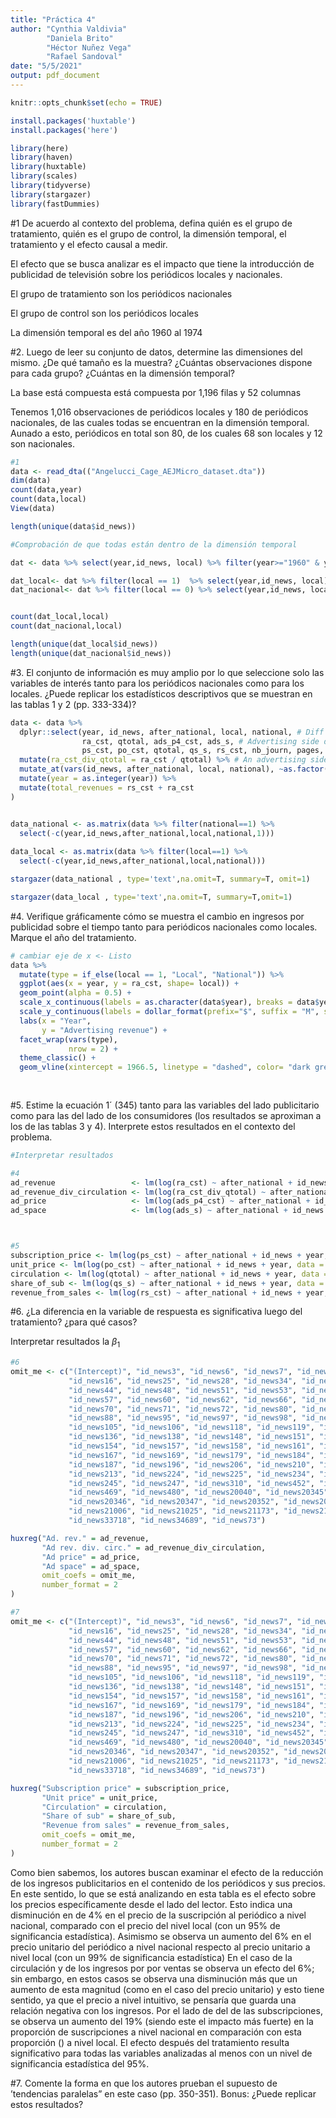 ```yaml
---
title: "Práctica 4"
author: "Cynthia Valdivia"
        "Daniela Brito"
        "Héctor Nuñez Vega"
        "Rafael Sandoval"
date: "5/5/2021"
output: pdf_document
---
```


```r
knitr::opts_chunk$set(echo = TRUE)
```

```r
install.packages('huxtable')
install.packages('here')

library(here)
library(haven)
library(huxtable)
library(scales)
library(tidyverse)
library(stargazer)
library(fastDummies)
```

#1 De acuerdo al contexto del problema, defina quién es el grupo de tratamiento, quién es el grupo de control, la dimensión temporal, el tratamiento y el efecto causal a medir.

El efecto que se busca analizar es el impacto que tiene la introducción de publicidad de televisión sobre los periódicos locales y nacionales. 

El grupo de tratamiento son los periódicos nacionales

El grupo de control son los periódicos locales

La dimensión temporal es del año 1960 al 1974



#2. Luego de leer su conjunto de datos, determine las dimensiones del mismo. ¿De qué tamaño es la muestra? ¿Cuántas observaciones dispone para cada grupo? ¿Cuántas en la dimensión temporal?

La base está compuesta está compuesta por 1,196 filas y 52 columnas

Tenemos 1,016 observaciones de periódicos locales y 180 de periódicos nacionales, de las cuales todas se encuentran en la dimensión temporal. Aunado a esto, periódicos en total son 80, de los cuales 68 son locales y 12 son nacionales. 


```r
#1
data <- read_dta(("Angelucci_Cage_AEJMicro_dataset.dta"))
dim(data)
count(data,year)
count(data,local)
View(data)

length(unique(data$id_news))

#Comprobación de que todas están dentro de la dimensión temporal 

dat <- data %>% select(year,id_news, local) %>% filter(year>="1960" & year <= "1974") 

dat_local<- dat %>% filter(local == 1)  %>% select(year,id_news, local)
dat_nacional<- dat %>% filter(local == 0) %>% select(year,id_news, local)


count(dat_local,local)
count(dat_nacional,local)

length(unique(dat_local$id_news))
length(unique(dat_nacional$id_news))

```


#3. El conjunto de información es muy amplio por lo que seleccione solo las variables de interés tanto para los periódicos nacionales como para los locales. ¿Puede replicar los estadísticos descriptivos que se muestran en las tablas 1 y 2 (pp. 333-334)?

```r

data <- data %>% 
  dplyr::select(year, id_news, after_national, local, national, # Diff in diff variables
                ra_cst, qtotal, ads_p4_cst, ads_s, # Advertising side dependents
                ps_cst, po_cst, qtotal, qs_s, rs_cst, nb_journ, pages, news_hole, ads_q ) %>% #Reader side dependents
  mutate(ra_cst_div_qtotal = ra_cst / qtotal) %>% # An advertising side dependents needs to be built
  mutate_at(vars(id_news, after_national, local, national), ~as.factor(.)) %>% # Change some to factors
  mutate(year = as.integer(year)) %>%
  mutate(total_revenues = rs_cst + ra_cst
)


data_national <- as.matrix(data %>% filter(national==1) %>%
  select(-c(year,id_news,after_national,local,national,1)))
  
data_local <- as.matrix(data %>% filter(local==1) %>%
  select(-c(year,id_news,after_national,local,national)))

stargazer(data_national , type='text',na.omit=T, summary=T, omit=1)

stargazer(data_local , type='text',na.omit=T, summary=T,omit=1)


```


#4. Verifique gráficamente cómo se muestra el cambio en ingresos por publicidad sobre el tiempo tanto para periódicos nacionales como locales. Marque el año del tratamiento.
```r
# cambiar eje de x <- Listo
data %>% 
  mutate(type = if_else(local == 1, "Local", "National")) %>% 
  ggplot(aes(x = year, y = ra_cst, shape= local)) +
  geom_point(alpha = 0.5) +
  scale_x_continuous(labels = as.character(data$year), breaks = data$year) + 
  scale_y_continuous(labels = dollar_format(prefix="$", suffix = "M", scale = 0.000001)) +
  labs(x = "Year",
       y = "Advertising revenue") +
  facet_wrap(vars(type),
             nrow = 2) +
  theme_classic() +
  geom_vline(xintercept = 1966.5, linetype = "dashed", color= "dark green") 
  
  

```

#5. Estime la ecuación 1´ (345) tanto para las variables del lado publicitario como para las del lado de los consumidores (los resultados se aproximan a los de las tablas 3 y 4). Interprete estos resultados en el contexto del problema.
```r

#Interpretar resultados

#4
ad_revenue                 <- lm(log(ra_cst) ~ after_national + id_news + year, data = data)
ad_revenue_div_circulation <- lm(log(ra_cst_div_qtotal) ~ after_national + id_news + year, data = data)
ad_price                   <- lm(log(ads_p4_cst) ~ after_national + id_news + year, data = data)
ad_space                   <- lm(log(ads_s) ~ after_national + id_news + year, data = data)



#5
subscription_price <- lm(log(ps_cst) ~ after_national + id_news + year, data = data)
unit_price <- lm(log(po_cst) ~ after_national + id_news + year, data = data)
circulation <- lm(log(qtotal) ~ after_national + id_news + year, data = data)
share_of_sub <- lm(log(qs_s) ~ after_national + id_news + year, data = data)
revenue_from_sales <- lm(log(rs_cst) ~ after_national + id_news + year, data = data)

```

#6. ¿La diferencia en la variable de respuesta es significativa luego del tratamiento? ¿para qué casos?

Interpretar resultados la $\beta_1$

```r
#6
omit_me <- c("(Intercept)", "id_news3", "id_news6", "id_news7", "id_news13", 
             "id_news16", "id_news25", "id_news28", "id_news34", "id_news38", 
             "id_news44", "id_news48", "id_news51", "id_news53", "id_news54", 
             "id_news57", "id_news60", "id_news62", "id_news66", "id_news67", 
             "id_news70", "id_news71", "id_news72", "id_news80", "id_news82", 
             "id_news88", "id_news95", "id_news97", "id_news98", "id_news103", 
             "id_news105", "id_news106", "id_news118", "id_news119", "id_news127", 
             "id_news136", "id_news138", "id_news148", "id_news151", "id_news153", 
             "id_news154", "id_news157", "id_news158", "id_news161", "id_news163", 
             "id_news167", "id_news169", "id_news179", "id_news184", "id_news185", 
             "id_news187", "id_news196", "id_news206", "id_news210", "id_news212", 
             "id_news213", "id_news224", "id_news225", "id_news234", "id_news236", 
             "id_news245", "id_news247", "id_news310", "id_news452", "id_news467", 
             "id_news469", "id_news480", "id_news20040", "id_news20345", 
             "id_news20346", "id_news20347", "id_news20352", "id_news20354", 
             "id_news21006", "id_news21025", "id_news21173", "id_news21176", 
             "id_news33718", "id_news34689", "id_news73")

huxreg("Ad. rev." = ad_revenue, 
       "Ad rev. div. circ." = ad_revenue_div_circulation, 
       "Ad price" = ad_price, 
       "Ad space" = ad_space,
       omit_coefs = omit_me, 
       number_format = 2
)

#7
omit_me <- c("(Intercept)", "id_news3", "id_news6", "id_news7", "id_news13", 
             "id_news16", "id_news25", "id_news28", "id_news34", "id_news38", 
             "id_news44", "id_news48", "id_news51", "id_news53", "id_news54", 
             "id_news57", "id_news60", "id_news62", "id_news66", "id_news67", 
             "id_news70", "id_news71", "id_news72", "id_news80", "id_news82", 
             "id_news88", "id_news95", "id_news97", "id_news98", "id_news103", 
             "id_news105", "id_news106", "id_news118", "id_news119", "id_news127", 
             "id_news136", "id_news138", "id_news148", "id_news151", "id_news153", 
             "id_news154", "id_news157", "id_news158", "id_news161", "id_news163", 
             "id_news167", "id_news169", "id_news179", "id_news184", "id_news185", 
             "id_news187", "id_news196", "id_news206", "id_news210", "id_news212", 
             "id_news213", "id_news224", "id_news225", "id_news234", "id_news236", 
             "id_news245", "id_news247", "id_news310", "id_news452", "id_news467", 
             "id_news469", "id_news480", "id_news20040", "id_news20345", 
             "id_news20346", "id_news20347", "id_news20352", "id_news20354", 
             "id_news21006", "id_news21025", "id_news21173", "id_news21176", 
             "id_news33718", "id_news34689", "id_news73")

huxreg("Subscription price" = subscription_price, 
       "Unit price" = unit_price, 
       "Circulation" = circulation, 
       "Share of sub" = share_of_sub,
       "Revenue from sales" = revenue_from_sales,
       omit_coefs = omit_me, 
       number_format = 2
)

```


Como bien sabemos, los autores buscan examinar el efecto de la reducción de los ingresos publicitarios en el contenido de los periódicos y sus precios. En este sentido, lo que se está analizando en esta tabla es el efecto sobre los precios específicamente desde el lado del lector. Esto indica una disminución en de 4% en el precio de la suscripción al periódico a nivel nacional, comparado con el precio del nivel local (con un 95% de significancia estadística). Asimismo se observa un aumento del 6% en el precio unitario del periódico a nivel nacional respecto al precio unitario a nivel local (con un 99% de significancia estadística) En el caso de la circulación y de los ingresos por por ventas se observa un efecto del 6%; sin embargo, en estos casos se observa una disminución más que un aumento de esta magnitud (como en el caso del precio unitario) y esto tiene sentido, ya que el precio a nivel intuitivo, se pensaría que guarda una relación negativa con los ingresos. Por el lado de del \textit{share} de las subscripciones, se observa un aumento del 19% (siendo este el impacto más fuerte) en la proporción de suscripciones a nivel nacional en comparación con esta proporción (\textit{share}) a nivel local. El efecto después del tratamiento resulta significativo para todas las variables analizadas al menos con un nivel de significancia estadística del 95%. 

#7. Comente la forma en que los autores prueban el supuesto de ‘tendencias paralelas” en este caso (pp. 350-351). Bonus: ¿Puede replicar estos resultados?
```r



```